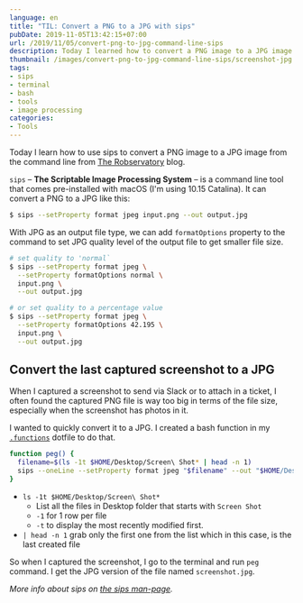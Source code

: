 ```yaml
---
language: en
title: "TIL: Convert a PNG to a JPG with sips"
pubDate: 2019-11-05T13:42:15+07:00
url: /2019/11/05/convert-png-to-jpg-command-line-sips
description: Today I learned how to convert a PNG image to a JPG image from the command line with sips command
thumbnail: /images/convert-png-to-jpg-command-line-sips/screenshot-jpg.jpg
tags:
- sips
- terminal
- bash
- tools
- image processing
categories:
- Tools
---
```


Today I learn how to use sips to convert a PNG image to a JPG image from the command line
from [The Robservatory](https://robservatory.com/use-sips-to-quickly-easily-and-freely-convert-image-files/) blog.

`sips` – **The Scriptable Image Processing System** – is a command line tool that comes pre-installed
with macOS (I'm using 10.15 Catalina). It can convert a PNG to a JPG like this:

```sh
$ sips --setProperty format jpeg input.png --out output.jpg
```

With JPG as an output file type, we can add `formatOptions` property to the command
to set JPG quality level of the output file to get smaller file size.

```sh
# set quality to 'normal`
$ sips --setProperty format jpeg \
  --setProperty formatOptions normal \
  input.png \
  --out output.jpg

# or set quality to a percentage value
$ sips --setProperty format jpeg \
  --setProperty formatOptions 42.195 \
  input.png \
  --out output.jpg
```

## Convert the last captured screenshot to a JPG

When I captured a screenshot to send via Slack or to attach in a ticket,
I often found the captured PNG file is way too big in terms of the file size,
especially when the screenshot has photos in it.

<Picture
  src="/images/convert-png-to-jpg-command-line-sips/screenshot-png.jpg"
  alt="Captured screenshot in PNG format"
  caption="Captured Screenshot in PNG format: 4.5MB"
  width="1400"
  height="986"
/>

I wanted to quickly convert it to a JPG. I created a bash function in my [`.functions`](https://github.com/armno/dotfiles/blob/master/.functions) dotfile to do that.

```bash
function peg() {
  filename=$(ls -1t $HOME/Desktop/Screen\ Shot* | head -n 1)
  sips --oneLine --setProperty format jpeg "$filename" --out "$HOME/Desktop/screenshot.jpg"
}
```

- `ls -1t $HOME/Desktop/Screen\ Shot*`
  - List all the files in Desktop folder that starts with `Screen Shot`
  - `-1` for 1 row per file
  - `-t` to display the most recently modified first.
- `| head -n 1` grab only the first one from the list which in this case, is the last created file

So when I captured the screenshot, I go to the terminal and run `peg` command.
I get the JPG version of the file named `screenshot.jpg`.

<Picture
  src="/images/convert-png-to-jpg-command-line-sips/screenshot-jpg.jpg"
  alt="Captured screenshot after converted to JPG format: 666KB"
  caption="Captured Screenshot after converted to JPG format: 666KB"
  width="1400"
  height="986"
/>

_More info about sips on [the sips man-page](https://www.unix.com/man-page/osx/1/sips/)._
